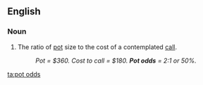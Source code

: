==English==

===Noun===
{{en-plural noun|[[pot]] [[odds]]}}

# {{lb|en|poker}} The ratio of [[pot]] size to the cost of a contemplated [[call]].
#: ''Pot = $360. Cost to call = $180. '''Pot odds''' = 2:1 or 50%.''

[[ta:pot odds]]